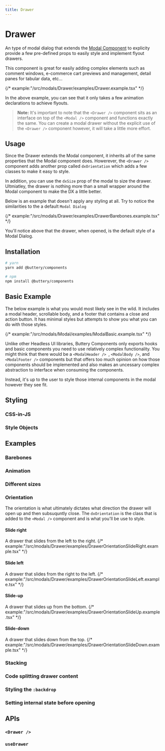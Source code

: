 ```yaml
---
title: Drawer
---
```


# Drawer

An type of modal dialog that extends the [Modal Component](./components.modals.modal.mdx) to explicity provide
a few pre-defined props to easily style and implement flyout drawers.

This component is great for easily adding complex elements such as comment windows,
e-commerce cart previews and management, detail panes for tabular data, etc...

{/* example:"/src/modals/Drawer/examples/Drawer.example.tsx" */}

In the above example, you can see that it only takes a few animation declarations to achieve
flyouts.

> **Note:** It's important to note that the `<Drawer />` component sits as an interface
> on top of the `<Modal />` component and functions exactly the same. You can create a
> modal drawer without the explicit use of the `<Drawer />` component however, it will
> take a little more effort.

## Usage

Since the Drawer extends the Modal component, it inherits all of the same properties that
the Modal component does. Howerever, the `<Drawer />` component adds another prop called
`dxOrientation` which adds a few classes to make it easy to style.

In addition, you can use the `dxSize` prop of the modal to size the drawer. Ultmiatley,
the drawer is nothing more than a small wrapper around the Modal component to make the DX
a little better.

Below is an example that doesn't apply any styling at all. Try to notice the similarities to
the a default `Modal Dialog`

{/* example:"/src/modals/Drawer/examples/DrawerBarebones.example.tsx" */}

You'll notice above that the drawer, when opened, is the default style of a Modal Dialog.

## Installation

```bash
# yarn
yarn add @buttery/components

# npm
npm install @buttery/components
```

## Basic Example

The below example is what you would most likely see in the wild. It includes a modal header, scrollable body, and a footer that
contains a close and action button. It has minimal styles but attempts to show you what you can do with those styles.

{/* example:"/src/modals/Modal/examples/ModalBasic.example.tsx" */}

Unlike other Headless UI libraries, Buttery Components only exports hooks and basic components you need to use relatively complex
functionality. You might think that there would be a `<ModalHeader /> `, `<ModalBody />`, and `<ModalFooter />` components but
that offers too much opinion on how those components should be implemented and also makes an uncessary complex abstraction to interface
when consuming the components.

Instead, it's up to the user to style those internal components in the modal however they see fit.

## Styling

### CSS-in-JS

### Style Objects

## Examples

### Barebones

### Animation

### Different sizes

### Orientation

The orientation is what ultimately dictates what direction the drawer will open up and then subsuquntly close.
The `dxOrientation` is the class that is added to the `<Modal />` component and is what you'll be use to
style.

#### Slide right

A drawer that slides from the left to the right.
{/* example:"/src/modals/Drawer/examples/DrawerOrientationSlideRight.example.tsx" */}

#### Slide left

A drawer that slides from the right to the left.
{/* example:"/src/modals/Drawer/examples/DrawerOrientationSlideLeft.example.tsx" */}

#### Slide-up

A drawer that slides up from the bottom.
{/* example:"/src/modals/Drawer/examples/DrawerOrientationSlideUp.example.tsx" */}

#### Slide-down

A drawer that slides down from the top.
{/* example:"/src/modals/Drawer/examples/DrawerOrientationSlideDown.example.tsx" */}

### Stacking

### Code splitting drawer content

### Styling the `:backdrop`

### Setting internal state before opening

## APIs

### `<Drawer />`

### `useDrawer`
